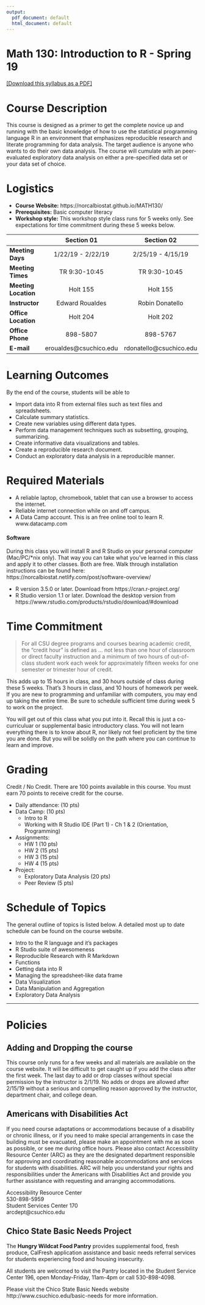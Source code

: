 ```yaml
---
output:
  pdf_document: default
  html_document: default
---
```


# Math 130: Introduction to R - Spring 19

[[Download this syllabus as a PDF]](syllabus.pdf)

# Course Description
This course is designed as a primer to get the complete novice up and running with the basic knowledge of how to use the statistical programming language R in an environment that emphasizes reproducible research and literate programming for data analysis. The target audience is anyone who wants to do their own data analysis. The course will cumulate with an peer-evaluated exploratory data analysis on either a pre-specified data set or your data set of choice. 


# Logistics

* **Course Website:** https://norcalbiostat.github.io/MATH130/ 
* **Prerequisites:** Basic computer literacy  
* **Workshop style:** This workshop style class runs for 5 weeks only. See expectations for time commitment during these 5 weeks below. 


|                        |        Section 01       |       Section 02        |
|:-----------------------|:-----------------------:|:-----------------------:|
| **Meeting Days**       | 1/22/19 - 2/22/19       | 2/25/19 - 4/15/19       |
| **Meeting Times**      | TR 9:30-10:45           | TR 9:30-10:45           |
| **Meeting Location**   | Holt 155                | Holt 155                |
| **Instructor**         | Edward Roualdes         | Robin Donatello         |
| **Office Location**    | Holt 204                | Holt 202                |
| **Office Phone**       | 898-5807                | 898-5767                |
| **E-mail**             | eroualdes@csuchico.edu  | rdonatello@csuchico.edu |


# Learning Outcomes
By the end of the course, students will be able to

* Import data into R from external files such as text files and spreadsheets. 
* Calculate summary statistics.
* Create new variables using different data types. 
* Perform data management techniques such as subsetting, grouping, summarizing. 
* Create informative data visualizations and tables.
* Create a reproducible research document.
* Conduct an exploratory data analysis in a reproducible manner.

# Required Materials

* A reliable laptop, chromebook, tablet that can use a browser to access the internet.
* Reliable internet connection while on and off campus.
* A Data Camp account. This is an free online tool to learn R. www.datacamp.com 

#### Software
During this class you will install R and R Studio on your personal computer (Mac/PC/*nix only). That way you can take what you've learned in this class and apply it to other classes. Both are free. Walk through installation instructions can be found here: https://norcalbiostat.netlify.com/post/software-overview/ 

* R version 3.5.0 or later. Download from https://cran.r-project.org/ 
* R Studio version 1.1 or later. Download the desktop version from https://www.rstudio.com/products/rstudio/download/#download



# Time Commitment

> For all CSU degree programs and courses bearing academic credit, the "credit hour" is defined as ... not less than one hour of classroom or direct faculty instruction and a minimum of two hours of out-of-class student work each week for approximately fifteen weeks for one semester or trimester hour of credit. 

This adds up to 15 hours in class, and 30 hours outside of class during these 5 weeks. That's 3 hours in class, and 10 hours of homework per week. If you are new to programming and unfamiliar with computers, you may end up taking the entire time. Be sure to schedule sufficient time during week 5 to work on the project. 

You will get out of this class what you put into it. Recall this is just a co-curriculuar or supplemental basic introductory class. You will not learn everything there is to know about R, nor likely not feel proficient by the time you are done. But you will be solidly on the path where you can continue to learn and improve. 

# Grading
Credit / No Credit. There are 100 points available in this course. You must earn 70 points to receive credit for the course. 

* Daily attendance: (10 pts)
* Data Camp: (10 pts)
    - Intro to R 
    - Working with R Studio IDE (Part 1) - Ch 1 & 2 (Orientation, Programming) 
* Assignments:
    - HW 1 (10 pts)
    - HW 2 (15 pts)
    - HW 3 (15 pts)
    - HW 4 (15 pts)
* Project: 
    - Exploratory Data Analysis (20 pts)
    - Peer Review (5 pts)


# Schedule of Topics
The general outline of topics is listed below. A detailed most up to date schedule can be found on the course website. 

* Intro to the R language and it's packages
* R Studio suite of awesomeness
* Reproducible Research with R Markdown
* Functions
* Getting data into R
* Managing the spreadsheet-like data frame
* Data Visualization
* Data Manipulation and Aggregation
* Exploratory Data Analysis

----

# Policies

## Adding and Dropping the course
This course only runs for a few weeks and all materials are available on the course website. It will be difficult to get caught up if you add the class after the first week. The last day to add or drop classes without special permission by the instructor is 2/1/19. No adds or drops are allowed after 2/15/19 without a serious and compelling reason approved by the instructor, department chair, and college dean.


## Americans with Disabilities Act
If you need course adaptations or accommodations because of a disability or chronic illness,  or if you need to make special arrangements in case the building must be evacuated, please make an appointment with me as soon as possible, or see me during office hours. Please also contact Accessibility Resource Center (ARC) as they are the designated department responsible for approving and coordinating reasonable accommodations and services for students with disabilities. ARC will help you understand your rights and responsibilities under the Americans with Disabilities Act and provide you further assistance with requesting and arranging accommodations.

Accessibility Resource Center  
530-898-5959   
Student Services Center 170  
arcdept@csuchico.edu  


## Chico State Basic Needs Project

The **Hungry Wildcat Food Pantry** provides supplemental food, fresh produce, CalFresh application assistance and basic needs referral services for students experiencing food and housing insecurity.

All students are welcomed to visit the Pantry located in the Student Service Center 196, open Monday-Friday, 11am-4pm or call 530-898-4098. 

Please visit the Chico State Basic Needs website http://www.csuchico.edu/basic-needs for more information.

 




